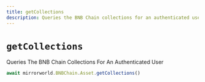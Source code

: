 ```yaml
---
title: getCollections
description: Queries the BNB Chain collections for an authenticated user
---
```


# `getCollections`

Queries The BNB Chain Collections For An Authenticated User

```js
await mirrorworld.BNBChain.Asset.getCollections()
```

